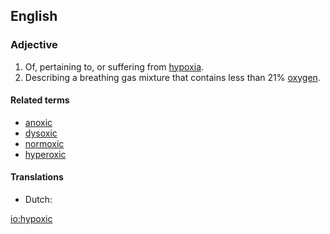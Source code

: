 ==English==

===Adjective===
{{en-adj}}

# Of, pertaining to, or suffering from [[hypoxia]].
# Describing a breathing gas mixture that contains less than 21% [[oxygen]].

====Related terms====
* [[anoxic]]
* [[dysoxic]]
* [[normoxic]]
* [[hyperoxic]]

====Translations====
{{trans-top|pertaining to hypoxia}}
* Dutch: {{t-|nl|hypoxisch}}
{{trans-mid}}
{{trans-bottom}}

[[io:hypoxic]]